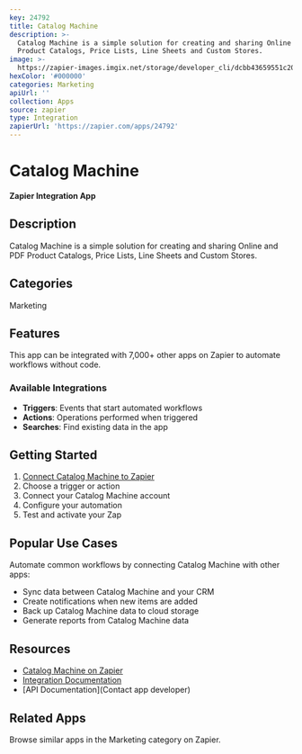 ```yaml
---
key: 24792
title: Catalog Machine
description: >-
  Catalog Machine is a simple solution for creating and sharing Online and PDF
  Product Catalogs, Price Lists, Line Sheets and Custom Stores.
image: >-
  https://zapier-images.imgix.net/storage/developer_cli/dcbb43659551c20fee444450e1825151.png?auto=format%2Ccompress&ixlib=python-3.0.0&q=50
hexColor: '#000000'
categories: Marketing
apiUrl: ''
collection: Apps
source: zapier
type: Integration
zapierUrl: 'https://zapier.com/apps/24792'
---
```

# Catalog Machine

**Zapier Integration App**

## Description

Catalog Machine is a simple solution for creating and sharing Online and PDF Product Catalogs, Price Lists, Line Sheets and Custom Stores.

## Categories

Marketing

## Features

This app can be integrated with 7,000+ other apps on Zapier to automate workflows without code.

### Available Integrations

- **Triggers**: Events that start automated workflows
- **Actions**: Operations performed when triggered
- **Searches**: Find existing data in the app

## Getting Started

1. [Connect Catalog Machine to Zapier](https://zapier.com/apps/24792)
2. Choose a trigger or action
3. Connect your Catalog Machine account
4. Configure your automation
5. Test and activate your Zap

## Popular Use Cases

Automate common workflows by connecting Catalog Machine with other apps:

- Sync data between Catalog Machine and your CRM
- Create notifications when new items are added
- Back up Catalog Machine data to cloud storage
- Generate reports from Catalog Machine data

## Resources

- [Catalog Machine on Zapier](https://zapier.com/apps/24792)
- [Integration Documentation](https://zapier.com/apps/24792/integrations)
- [API Documentation](Contact app developer)

## Related Apps

Browse similar apps in the Marketing category on Zapier.
